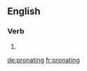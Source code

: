 ==English==

===Verb===
{{head|en}}

# {{present participle of|pronate|lang=en}}

[[de:pronating]]
[[fr:pronating]]